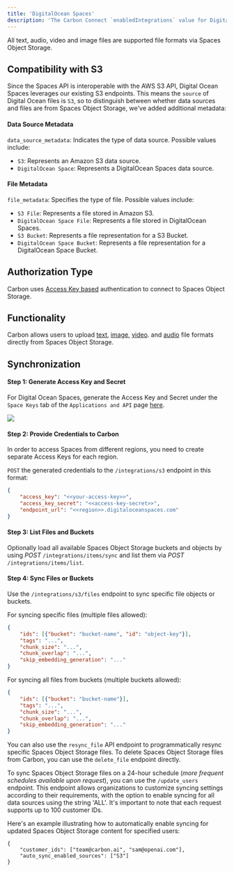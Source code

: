 ```yaml
---
title: 'DigitalOcean Spaces'
description: 'The Carbon Connect `enabledIntegrations` value for DigitalOcean Spaces is `S3`.'
---
```

All text, audio, video and image files are supported file formats via Spaces Object Storage.

## Compatibility with S3

Since the Spaces API is interoperable with the AWS S3 API, Digital Ocean Spaces leverages our existing S3 endpoints. This means the `source` of Digital Ocean files is `S3`, so to distinguish between whether data sources and files are from Spaces Object Storage, we've added additional metadata:

#### Data Source Metadata
`data_source_metadata`: Indicates the type of data source. Possible values include:
- `S3`: Represents an Amazon S3 data source.
- `DigitalOcean Space`: Represents a DigitalOcean Spaces data source.
#### File Metadata
`file_metadata`: Specifies the type of file. Possible values include:
- `S3 File`: Represents a file stored in Amazon S3.
- `DigitalOcean Space File`: Represents a file stored in DigitalOcean Spaces.
- `S3 Bucket`: Represents a file representation for a S3 Bucket.
- `DigitalOcean Space Bucket`: Represents a file representation for a DigitalOcean Space Bucket.

## Authorization Type

Carbon uses [Access Key based](https://docs.digitalocean.com/products/spaces/how-to/use-aws-sdks/) authentication to connect to Spaces Object Storage. 

## Functionality

Carbon allows users to upload [text](https://docs.carbon.ai/learn/files/text), [image](https://docs.carbon.ai/learn/files/image), [video](https://docs.carbon.ai/learn/files/video). and [audio](https://docs.carbon.ai/learn/files/audio) file formats directly from Spaces Object Storage.

## Synchronization

#### Step 1: Generate Access Key and Secret
For Digital Ocean Spaces, generate the Access Key and Secret under the `Space Keys` tab of the `Applications and API` page [here](https://cloud.digitalocean.com/account/api/spaces).

![](https://imagedelivery.net/_sHUUMiZokZ59YDFOZEZTw/06f1c95c-d712-49db-da52-ad54d1ba4600/public)

#### Step 2: Provide Credentials to Carbon

<Note>In order to access Spaces from different regions, you need to create separate Access Keys for each region.</Note>

`POST` the generated credentials to the `/integrations/s3` endpoint in this format:

```json
{
    "access_key": "<<your-access-key>>",
    "access_key_secret": "<<access-key-secret>>",
    "endpoint_url": "<<region>>.digitaloceanspaces.com"
}
```

#### Step 3: List Files and Buckets
Optionally load all available Spaces Object Storage buckets and objects by using _*POST*_ `/integrations/items/sync` and list them via _*POST*_ `/integrations/items/list`.

#### Step 4: Sync Files or Buckets
Use the `/integrations/s3/files` endpoint to sync specific file objects or buckets.

For syncing specific files (multiple files allowed):
```json
{
    "ids": [{"bucket": "bucket-name", "id": "object-key"}],
    "tags": "...",
    "chunk_size": "...",
    "chunk_overlap": "...",
    "skip_embedding_generation": "..."
}
```

For syncing all files from buckets (multiple buckets allowed):
```json
{
    "ids": [{"bucket": "bucket-name"}],
    "tags": "...",
    "chunk_size": "...",
    "chunk_overlap": "...",
    "skip_embedding_generation": "..."
}
```

You can also use the `resync_file` API endpoint to programmatically resync specific Spaces Object Storage files. To delete Spaces Object Storage files from Carbon, you can use the `delete_file` endpoint directly.

To sync Spaces Object Storage files on a 24-hour schedule (_more frequent schedules available upon request_), you can use the `/update_users` endpoint. This endpoint allows organizations to customize syncing settings according to their requirements, with the option to enable syncing for all data sources using the string 'ALL'. It's important to note that each request supports up to 100 customer IDs.

Here's an example illustrating how to automatically enable syncing for updated Spaces Object Storage content for specified users:

```
{
    "customer_ids": ["team@carbon.ai", "sam@openai.com"],
    "auto_sync_enabled_sources": ["S3"]
} 
```